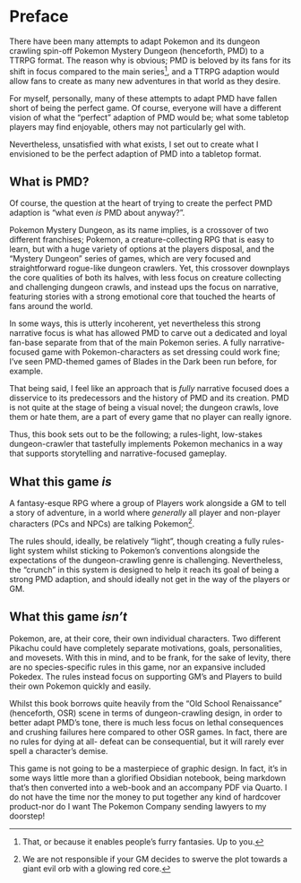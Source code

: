# Preface {.unnumbered}

There have been many attempts to adapt Pokemon and its dungeon crawling spin-off Pokemon Mystery Dungeon (henceforth, PMD) to a TTRPG format. The reason why is obvious; PMD is beloved by its fans for its shift in focus  compared to the main series[^1], and a TTRPG adaption would allow fans to create as many new adventures in that world as they desire.

[^1]: That, or because it enables people's furry fantasies. Up to you.

For myself, personally, many of these attempts to adapt PMD have fallen short of being the perfect game. Of course, everyone will have a different vision of what the "perfect" adaption of PMD would be; what some tabletop players may find enjoyable, others may not particularly gel with. 

Nevertheless, unsatisfied with what exists, I set out to create what I envisioned to be the perfect adaption of PMD into a tabletop format.

\newpage

## What is PMD?

Of course, the question at the heart of trying to create the perfect PMD adaption is "what even *is* PMD about anyway?". 

Pokemon Mystery Dungeon, as its name implies, is a crossover of two different franchises; Pokemon, a creature-collecting RPG that is easy to learn, but with a huge variety of options at the players disposal, and the "Mystery Dungeon" series of games, which are very focused and straightforward rogue-like dungeon crawlers. Yet, this crossover downplays the core qualities of both its halves, with less focus on creature collecting and challenging dungeon crawls, and instead ups the focus on narrative, featuring stories with a strong emotional core that touched the hearts of fans around the world.

In some ways, this is utterly incoherent, yet nevertheless this strong narrative focus is what has allowed PMD to carve out a dedicated and loyal fan-base separate from that of the main Pokemon series. A fully narrative-focused game with Pokemon-characters as set dressing could work fine; I've seen PMD-themed games of Blades in the Dark been run before, for example.

That being said, I feel like an approach that is *fully* narrative focused does a disservice to its predecessors and the history of PMD and its creation. PMD is not quite at the stage of being a visual novel; the dungeon crawls, love them or hate them, are a part of every game that no player can really ignore.

Thus, this book sets out to be the following; a rules-light, low-stakes dungeon-crawler that tastefully implements Pokemon mechanics in a way that supports storytelling and narrative-focused gameplay.

\newpage

## What this game *is*

A fantasy-esque RPG where a group of Players work alongside a GM to tell a story of adventure, in a world where *generally* all player and non-player characters (PCs and NPCs) are talking Pokemon[^2].

[^2]: We are not responsible if your GM decides to swerve the plot towards a giant evil orb with a glowing red core.

The rules should, ideally, be relatively "light", though creating a fully rules-light system whilst sticking to Pokemon's conventions alongside the expectations of the dungeon-crawling genre is challenging. Nevertheless, the "crunch" in this system is designed to help it reach its goal of being a strong PMD adaption, and should ideally not get in the way of the players or GM.

## What this game *isn't*

Pokemon, are, at their core, their own individual characters. Two different Pikachu could have completely separate motivations, goals, personalities, and movesets. With this in mind, and to be frank, for the sake of levity, there are no species-specific rules in this game, nor an expansive included Pokedex. The rules instead focus on supporting GM's and Players to build their own Pokemon quickly and easily.

Whilst this book borrows quite heavily from the "Old School Renaissance" (henceforth, OSR) scene in terms of dungeon-crawling design, in order to better adapt PMD's tone, there is much less focus on lethal consequences and crushing failures here compared to other OSR games. In fact, there are no rules for dying at all- defeat can be consequential, but it will rarely ever spell a character's demise.

This game is not going to be a masterpiece of graphic design. In fact, it's in some ways little more than a glorified Obsidian notebook, being markdown that's then converted into a web-book and an accompany PDF via Quarto. I do not have the time nor the money to put together any kind of hardcover product-nor do I want The Pokemon Company sending lawyers to my doorstep!